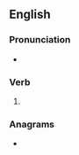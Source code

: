 ==English==

===Pronunciation===
* {{IPA|/fleɪkt/|lang=en}}

===Verb===
{{head|en|verb form}}

# {{en-past of|flake}}

===Anagrams===
* {{anagrams|en|defalk}}